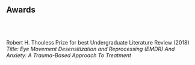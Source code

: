 <br>
<br>

## Awards 
<br>
<br>

Robert H. Thouless Prize for best Undergraduate Literature Review (2018)<br>
    *Title: Eye Movement Desensitization and Reprocessing (EMDR) And Anxiety: A Trauma-Based Approach To Treatment*